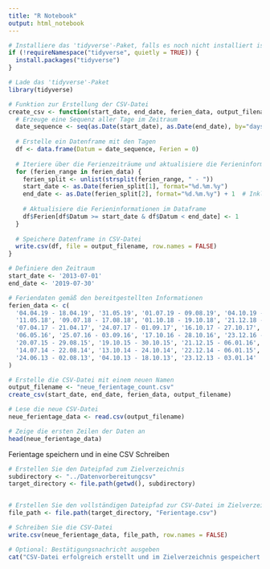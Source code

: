 ```yaml
---
title: "R Notebook"
output: html_notebook
---
```



```r
# Installiere das 'tidyverse'-Paket, falls es noch nicht installiert ist
if (!requireNamespace("tidyverse", quietly = TRUE)) {
  install.packages("tidyverse")
}

# Lade das 'tidyverse'-Paket
library(tidyverse)

# Funktion zur Erstellung der CSV-Datei
create_csv <- function(start_date, end_date, ferien_data, output_filename) {
  # Erzeuge eine Sequenz aller Tage im Zeitraum
  date_sequence <- seq(as.Date(start_date), as.Date(end_date), by="days")
  
  # Erstelle ein Datenframe mit den Tagen
  df <- data.frame(Datum = date_sequence, Ferien = 0)
  
  # Iteriere über die Ferienzeiträume und aktualisiere die Ferieninformationen im Dataframe
  for (ferien_range in ferien_data) {
    ferien_split <- unlist(strsplit(ferien_range, " - "))
    start_date <- as.Date(ferien_split[1], format="%d.%m.%y")
    end_date <- as.Date(ferien_split[2], format="%d.%m.%y") + 1  # Inklusive Enddatum
    
    # Aktualisiere die Ferieninformationen im Dataframe
    df$Ferien[df$Datum >= start_date & df$Datum < end_date] <- 1
  }
  
  # Speichere Datenframe in CSV-Datei
  write.csv(df, file = output_filename, row.names = FALSE)
}

# Definiere den Zeitraum
start_date <- '2013-07-01'
end_date <- '2019-07-30'

# Feriendaten gemäß den bereitgestellten Informationen
ferien_data <- c(
  '04.04.19 - 18.04.19', '31.05.19', '01.07.19 - 09.08.19', '04.10.19 - 18.10.19', '23.12.19 - 06.01.2020',
  '11.05.18', '09.07.18 - 17.08.18', '01.10.18 - 19.10.18', '21.12.18 - 04.01.19', '29.03.18 - 13.04.18',
  '07.04.17 - 21.04.17', '24.07.17 - 01.09.17', '16.10.17 - 27.10.17', '21.12.17 - 05.01.18', '24.03.16 - 09.04.16',
  '06.05.16', '25.07.16 - 03.09.16', '17.10.16 - 28.10.16', '23.12.16 - 06.01.17', '01.04.15 - 17.04.15', '15.05.15',
  '20.07.15 - 29.08.15', '19.10.15 - 30.10.15', '21.12.15 - 06.01.16', '16.04.14 - 02.05.14', '30.05.14',
  '14.07.14 - 22.08.14', '13.10.14 - 24.10.14', '22.12.14 - 06.01.15', '25.03.13 - 09.04.13', '10.05.13',
  '24.06.13 - 02.08.13', '04.10.13 - 18.10.13', '23.12.13 - 03.01.14'
)

# Erstelle die CSV-Datei mit einem neuen Namen
output_filename <- "neue_ferientage_count.csv"
create_csv(start_date, end_date, ferien_data, output_filename)

# Lese die neue CSV-Datei
neue_ferientage_data <- read.csv(output_filename)

# Zeige die ersten Zeilen der Daten an
head(neue_ferientage_data)

```
Ferientage speichern und in eine CSV Schreiben
```r

# Erstellen Sie den Dateipfad zum Zielverzeichnis
subdirectory <- "../Datenvorbereitungcsv"
target_directory <- file.path(getwd(), subdirectory)


# Erstellen Sie den vollständigen Dateipfad zur CSV-Datei im Zielverzeichnis
file_path <- file.path(target_directory, "Ferientage.csv")

# Schreiben Sie die CSV-Datei
write.csv(neue_ferientage_data, file_path, row.names = FALSE)

# Optional: Bestätigungsnachricht ausgeben
cat("CSV-Datei erfolgreich erstellt und im Zielverzeichnis gespeichert:", file_path, "\n")



```
